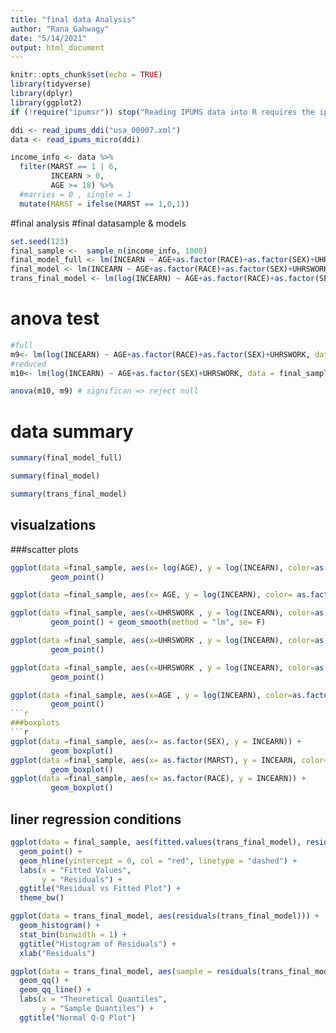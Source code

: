 ```yaml
---
title: "final data Analysis"
author: "Rana Gahwagy"
date: "5/14/2021"
output: html_document
---
```



```r
knitr::opts_chunk$set(echo = TRUE)
library(tidyverse)
library(dplyr)
library(ggplot2)
if (!require("ipumsr")) stop("Reading IPUMS data into R requires the ipumsr package. It can be installed using the following command: install.packages('ipumsr')")

ddi <- read_ipums_ddi("usa_00007.xml")
data <- read_ipums_micro(ddi)
```

```r
income_info <- data %>%
  filter(MARST == 1 | 6, 
         INCEARN > 0, 
         AGE >= 18) %>%
  #marries = 0 , single = 1
  mutate(MARST = ifelse(MARST == 1,0,1))
```

#final analysis 
#final datasample & models
```r
set.seed(123)
final_sample <-  sample_n(income_info, 1000)
final_model_full <- lm(INCEARN ~ AGE+as.factor(RACE)+as.factor(SEX)+UHRSWORK+TRANTIME, data = final_sample)
final_model <- lm(INCEARN ~ AGE+as.factor(RACE)+as.factor(SEX)+UHRSWORK, data = final_sample)
trans_final_model <- lm(log(INCEARN) ~ AGE+as.factor(RACE)+as.factor(SEX)+UHRSWORK, data = final_sample)

```
# anova test

```r

#full
m9<- lm(log(INCEARN) ~ AGE+as.factor(RACE)+as.factor(SEX)+UHRSWORK, data = final_sample)
#reduced 
m10<- lm(log(INCEARN) ~ AGE+as.factor(SEX)+UHRSWORK, data = final_sample)

anova(m10, m9) # significan => reject null 
```

# data summary
```r
summary(final_model_full)
```
```r
summary(final_model)
```
```r
summary(trans_final_model)
```
## visualzations 
###scatter plots 
```r
ggplot(data =final_sample, aes(x= log(AGE), y = log(INCEARN), color=as.factor(SEX),  shape= as.factor(MARST))) + 
         geom_point() 

ggplot(data =final_sample, aes(x= AGE, y = log(INCEARN), color= as.factor(MARST), shape= as.factor(SEX))) + geom_point() #include 

ggplot(data =final_sample, aes(x=UHRSWORK , y = log(INCEARN), color=as.factor(MARST ))) + 
         geom_point() + geom_smooth(method = "lm", se= F)
```
```r
ggplot(data =final_sample, aes(x=UHRSWORK , y = log(INCEARN), color=as.factor(SEX),  shape= as.factor(MARST ))) + 
         geom_point()

ggplot(data =final_sample, aes(x=UHRSWORK , y = log(INCEARN), color=as.factor(RACE),  shape= as.factor(SEX ))) + 
         geom_point()

ggplot(data =final_sample, aes(x=AGE , y = log(INCEARN), color=as.factor(RACE),  shape= as.factor(MARST))) + 
         geom_point()
```r
###boxplots 
```r
ggplot(data =final_sample, aes(x= as.factor(SEX), y = INCEARN)) + 
         geom_boxplot()
ggplot(data =final_sample, aes(x= as.factor(MARST), y = INCEARN, color= as.factor(MARST))) + 
         geom_boxplot()
ggplot(data =final_sample, aes(x= as.factor(RACE), y = INCEARN)) + 
         geom_boxplot()
```

## liner regression conditions 
```r

ggplot(data = final_sample, aes(fitted.values(trans_final_model), resid(trans_final_model))) +
  geom_point() +
  geom_hline(yintercept = 0, col = "red", linetype = "dashed") +
  labs(x = "Fitted Values",
       y = "Residuals") +
  ggtitle("Residual vs Fitted Plot") +
  theme_bw()

ggplot(data = trans_final_model, aes(residuals(trans_final_model))) + 
  geom_histogram() +
  stat_bin(binwidth = 1) +
  ggtitle("Histogram of Residuals") + 
  xlab("Residuals")

ggplot(data = trans_final_model, aes(sample = residuals(trans_final_model))) +
  geom_qq() +
  geom_qq_line() +
  labs(x = "Theoretical Quantiles",
       y = "Sample Quantiles") +
  ggtitle("Normal Q-Q Plot")


```

